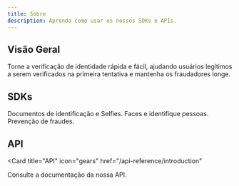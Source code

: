 ```yaml
---
title: Sobre
description: Aprenda como usar os nossos SDKs e APIs.
---
```


## Visão Geral

Torne a verificação de identidade rápida e fácil, ajudando usuários legítimos a serem verificados na primeira tentativa e mantenha os fraudadores longe.

## SDKs

<CardGroup cols={3}>
  <Card
    title="OCR + Face Match"
    icon="id-card"
    href="/sdk-reference/legitimuz/introduction"
  >
    Documentos de identificação e Selfies.
  </Card>
  <Card
    title="Face Index"
    icon="image"
    href="/sdk-reference/faceindex/introduction"
  >
    Faces e identifique pessoas.
  </Card>
  <Card
    title="Anti Fraude"
    icon="lock"
    href="/sdk-reference/anti-fraud/introduction"
  >
    Prevenção de fraudes.
  </Card>
</CardGroup>

## API

<Card
  title="API"
  icon="gears"
  href="/api-reference/introduction"
>
  Consulte a documentação da nossa API.
</Card>
